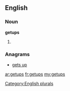 ==English==

===Noun===
'''getups'''

# {{plural of|[[getup]]}}

===Anagrams===
* [[gets up#English|gets up]]

[[Category:English plurals]]

[[ar:getups]]
[[fr:getups]]
[[my:getups]]